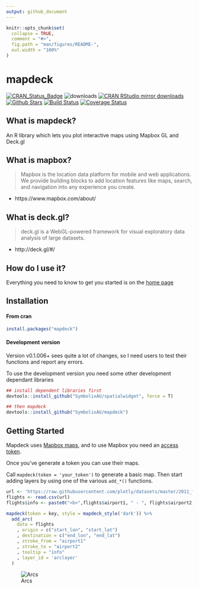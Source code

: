 ```yaml
---
output: github_document
---
```


<!-- README.md is generated from README.Rmd. Please edit that file -->

```r
knitr::opts_chunk$set(
  collapse = TRUE,
  comment = "#>",
  fig.path = "man/figures/README-",
  out.width = "100%"
)
```
# mapdeck

[![CRAN_Status_Badge](http://www.r-pkg.org/badges/version/mapdeck)](http://cran.r-project.org/package=mapdeck)
![downloads](http://cranlogs.r-pkg.org/badges/grand-total/mapdeck)
[![CRAN RStudio mirror downloads](http://cranlogs.r-pkg.org/badges/mapdeck)](http://cran.r-project.org/web/packages/mapdeck/index.html)
[![Github Stars](https://img.shields.io/github/stars/SymbolixAU/mapdeck.svg?style=social&label=Github)](https://github.com/SymbolixAU/mapdeck)
[![Build Status](https://travis-ci.org/SymbolixAU/mapdeck.svg?branch=master)](https://travis-ci.org/SymbolixAU/mapdeck)
[![Coverage Status](https://codecov.io/github/SymbolixAU/mapdeck/coverage.svg?branch=master)](https://codecov.io/github/SymbolixAU/mapdeck?branch=master)

## What is mapdeck?

An R library which lets you plot interactive maps using Mapbox GL and Deck.gl

## What is mapbox?

> Mapbox is the location data platform for mobile and web applications. We provide building blocks to add location features like maps, search, and navigation into any experience you create.

- https://www.mapbox.com/about/

## What is deck.gl?

> deck.gl is a WebGL-powered framework for visual exploratory data analysis of large datasets.

- http://deck.gl/#/

## How do I use it? 

Everything you need to know to get you started is on the [home page](https://symbolixau.github.io/mapdeck/)

## Installation

#### From cran

```r
install.packages("mapdeck")
```

#### Development version

Version v0.1.006+ sees quite a lot of changes, so I need users to test their functions and report any errors.

To use the development version you need some other development dependant libraries

```r
## install dependent libraries first
devtools::install_github("SymbolixAU/spatialwidget", force = T)

## then mapdeck
devtools::install_github("SymbolixAU/mapdeck")
```

## Getting Started

Mapdeck uses [Mapbox maps](https://www.mapbox.com/), and to use Mapbox you need an [access token](https://www.mapbox.com/help/how-access-tokens-work/).

Once you've generate a token you can use their maps.

Call `mapdeck(token = 'your_token')` to generate a basic map. Then start adding layers by using one of the various `add_*()` functions. 

```r
url <- 'https://raw.githubusercontent.com/plotly/datasets/master/2011_february_aa_flight_paths.csv'
flights <- read.csv(url)
flights$info <- paste0("<b>",flights$airport1, " - ", flights$airport2, "</b>")

mapdeck(token = key, style = mapdeck_style('dark')) %>%
  add_arc(
    data = flights
    , origin = c("start_lon", "start_lat")
    , destination = c("end_lon", "end_lat")
    , stroke_from = "airport1"
    , stroke_to = "airport2"
    , tooltip = "info"
    , layer_id = 'arclayer'
  )
```

![Arcs](./vignettes/img/readme_arcs_small.gif)
